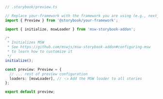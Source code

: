 ```ts
// .storybook/preview.ts

// Replace your-framework with the framework you are using (e.g., nextjs, vue3-vite)
import { Preview } from '@storybook/your-framework';

import { initialize, mswLoader } from 'msw-storybook-addon';

/*
 * Initializes MSW
 * See https://github.com/mswjs/msw-storybook-addon#configuring-msw
 * to learn how to customize it
 */
initialize();

const preview: Preview = {
  // ... rest of preview configuration
  loaders: [mswLoader], // 👈 Add the MSW loader to all stories
};

export default preview;
```
